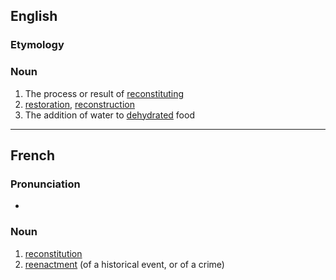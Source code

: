 ==English==

===Etymology===
{{prefix|en|re|constitution}}

===Noun===
{{en-noun|~}}

# The process or result of [[reconstitute|reconstituting]]
# [[restoration]], [[reconstruction]]
# The addition of water to [[dehydrated]] food

----

==French==

===Pronunciation===
* {{audio|fr|LL-Q150 (fra)-WikiLucas00-reconstitution.wav|Audio}}

===Noun===
{{fr-noun|f}}

# [[#English|reconstitution]]
# [[reenactment]] (of a historical event, or of a crime)